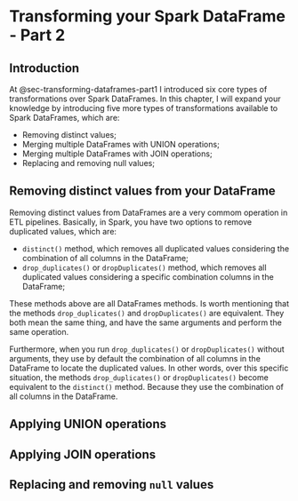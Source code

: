 # Transforming your Spark DataFrame - Part 2

## Introduction

At @sec-transforming-dataframes-part1 I introduced six core types of transformations over Spark DataFrames. In this chapter, I will expand your knowledge by introducing five more types of transformations available to Spark DataFrames, which are:

- Removing distinct values;
- Merging multiple DataFrames with UNION operations;
- Merging multiple DataFrames with JOIN operations;
- Replacing and removing null values;



## Removing distinct values from your DataFrame

Removing distinct values from DataFrames are a very commom operation in ETL pipelines. Basically, in Spark, you have two options to remove duplicated values, which are:

- `distinct()` method, which removes all duplicated values considering the combination of all columns in the DataFrame;
- `drop_duplicates()` or `dropDuplicates()` method, which removes all duplicated values considering a specific combination columns in the DataFrame;

These methods above are all DataFrames methods. Is worth mentioning that the methods `drop_duplicates()` and `dropDuplicates()` are equivalent. They both mean the same thing, and have the same arguments and perform the same operation.

Furthermore, when you run `drop_duplicates()` or `dropDuplicates()` without arguments, they use by default the combination of all columns in the DataFrame to locate the duplicated values. In other words, over this specific situation, the methods `drop_duplicates()` or `dropDuplicates()` become equivalent to the `distinct()` method. Because they use the combination of all columns in the DataFrame.




## Applying UNION operations

## Applying JOIN operations

## Replacing and removing `null` values

